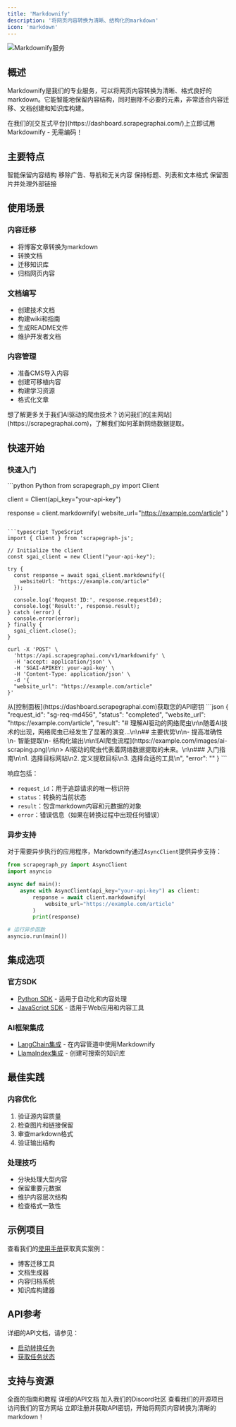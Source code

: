 ```yaml
---
title: 'Markdownify'
description: '将网页内容转换为清晰、结构化的markdown'
icon: 'markdown'
---
```


<Frame>
  <img src="/services/images/markdownify-banner.png" alt="Markdownify服务" />
</Frame>

## 概述

Markdownify是我们的专业服务，可以将网页内容转换为清晰、格式良好的markdown。它能智能地保留内容结构，同时删除不必要的元素，非常适合内容迁移、文档创建和知识库构建。

<Note>
在我们的[交互式平台](https://dashboard.scrapegraphai.com/)上立即试用Markdownify - 无需编码！
</Note>

## 主要特点

<CardGroup cols={2}>
  <Card title="智能转换" icon="wand-magic-sparkles">
    智能保留内容结构
  </Card>
  <Card title="清洁输出" icon="broom">
    移除广告、导航和无关内容
  </Card>
  <Card title="格式保留" icon="pen-fancy">
    保持标题、列表和文本格式
  </Card>
  <Card title="资源处理" icon="image">
    保留图片并处理外部链接
  </Card>
</CardGroup>

## 使用场景

### 内容迁移
- 将博客文章转换为markdown
- 转换文档
- 迁移知识库
- 归档网页内容

### 文档编写
- 创建技术文档
- 构建wiki和指南
- 生成README文件
- 维护开发者文档

### 内容管理
- 准备CMS导入内容
- 创建可移植内容
- 构建学习资源
- 格式化文章

<Note>
想了解更多关于我们AI驱动的爬虫技术？访问我们的[主网站](https://scrapegraphai.com)，了解我们如何革新网络数据提取。
</Note>

## 快速开始

### 快速入门

<CodeGroup>
```python Python
from scrapegraph_py import Client

client = Client(api_key="your-api-key")

response = client.markdownify(
    website_url="https://example.com/article"
)
```

```typescript TypeScript
import { Client } from 'scrapegraph-js';

// Initialize the client
const sgai_client = new Client("your-api-key");

try {
  const response = await sgai_client.markdownify({
    websiteUrl: "https://example.com/article"
  });

  console.log('Request ID:', response.requestId);
  console.log('Result:', response.result);
} catch (error) {
  console.error(error);
} finally {
  sgai_client.close();
}
```

```curl curl
curl -X 'POST' \
  'https://api.scrapegraphai.com/v1/markdownify' \
  -H 'accept: application/json' \
  -H 'SGAI-APIKEY: your-api-key' \
  -H 'Content-Type: application/json' \
  -d '{
  "website_url": "https://example.com/article"
}'
```
</CodeGroup>
<Note>
从[控制面板](https://dashboard.scrapegraphai.com)获取您的API密钥
</Note>

<Accordion title="响应示例" icon="terminal">
```json
{
  "request_id": "sg-req-md456",
  "status": "completed",
  "website_url": "https://example.com/article",
  "result": "# 理解AI驱动的网络爬虫\n\n随着AI技术的出现，网络爬虫已经发生了显著的演变...\n\n## 主要优势\n\n- 提高准确性\n- 智能提取\n- 结构化输出\n\n![AI爬虫流程](https://example.com/images/ai-scraping.png)\n\n> AI驱动的爬虫代表着网络数据提取的未来。\n\n### 入门指南\n\n1. 选择目标网站\n2. 定义提取目标\n3. 选择合适的工具\n",
  "error": ""
}
```

响应包括：
- `request_id`：用于追踪请求的唯一标识符
- `status`：转换的当前状态
- `result`：包含markdown内容和元数据的对象
- `error`：错误信息（如果在转换过程中出现任何错误）
</Accordion>

### 异步支持

对于需要异步执行的应用程序，Markdownify通过`AsyncClient`提供异步支持：

```python
from scrapegraph_py import AsyncClient
import asyncio

async def main():
    async with AsyncClient(api_key="your-api-key") as client:
        response = await client.markdownify(
            website_url="https://example.com/article"
        )
        print(response)

# 运行异步函数
asyncio.run(main())
```

## 集成选项

### 官方SDK
- [Python SDK](/sdks/python) - 适用于自动化和内容处理
- [JavaScript SDK](/sdks/javascript) - 适用于Web应用和内容工具

### AI框架集成
- [LangChain集成](/integrations/langchain) - 在内容管道中使用Markdownify
- [LlamaIndex集成](/integrations/llamaindex) - 创建可搜索的知识库

## 最佳实践

### 内容优化
1. 验证源内容质量
2. 检查图片和链接保留
3. 审查markdown格式
4. 验证输出结构

### 处理技巧
- 分块处理大型内容
- 保留重要元数据
- 维护内容层次结构
- 检查格式一致性

## 示例项目

查看我们的[使用手册](/cookbook/introduction)获取真实案例：
- 博客迁移工具
- 文档生成器
- 内容归档系统
- 知识库构建器

## API参考

详细的API文档，请参见：
- [启动转换任务](/api-reference/endpoint/markdownify/start)
- [获取任务状态](/api-reference/endpoint/markdownify/get-status)

## 支持与资源

<CardGroup cols={2}>
  <Card title="文档" icon="book" href="/introduction">
    全面的指南和教程
  </Card>
  <Card title="API参考" icon="code" href="/api-reference/introduction">
    详细的API文档
  </Card>
  <Card title="社区" icon="discord" href="https://discord.gg/uJN7TYcpNa">
    加入我们的Discord社区
  </Card>
  <Card title="GitHub" icon="github" href="https://github.com/ScrapeGraphAI">
    查看我们的开源项目
  </Card>
  <Card title="主网站" icon="globe" href="https://www.scrapegraphai.com">
    访问我们的官方网站
  </Card>
</CardGroup>

<Card title="准备开始？" icon="rocket" href="https://dashboard.scrapegraphai.com">
  立即注册并获取API密钥，开始将网页内容转换为清晰的markdown！
</Card> 